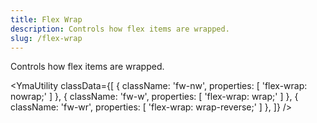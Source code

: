 ```yaml
---
title: Flex Wrap
description: Controls how flex items are wrapped.
slug: /flex-wrap
---
```



Controls how flex items are wrapped.

<YmaUtility
  classData={[
    {
      className: 'fw-nw',
      properties: [
        'flex-wrap: nowrap;'
      ]
    },
    {
      className: 'fw-w',
      properties: [
        'flex-wrap: wrap;'
      ]
    },
    {
      className: 'fw-wr',
      properties: [
        'flex-wrap: wrap-reverse;'
      ]
    },
  ]}
/>